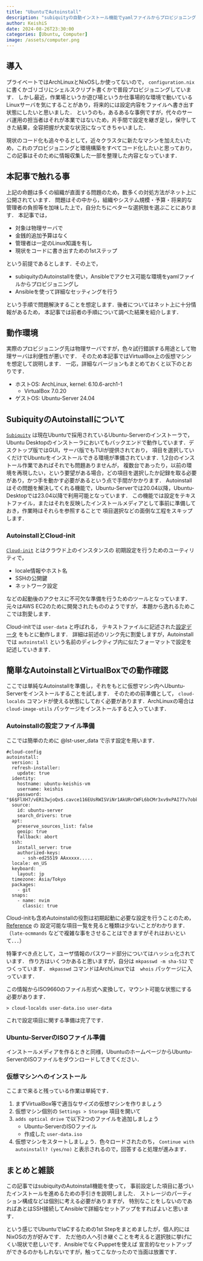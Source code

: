 ```yaml
---
title: "UbuntuでAutoinstall"
description: "subiquityの自動インストール機能でyamlファイルからプロビジョニング"
author: KeishiS
date: 2024-08-26T23:30:00
categories: [Ubuntu, Computer]
image: /assets/computer.png
---
```


## 導入

プライベートではArchLinuxとNixOSしか使ってないので， `configuration.nix` に書くかゴリゴリにシェルスクリプト書くかで普段プロビジョニングしています．
しかし最近，作業場というか遊び場というか仕事場的な環境で動いているLinuxサーバを気にすることがあり，将来的には設定内容をファイルへ書き出す状態にしたいと思いました．
というのも，あるあるな事例ですが，代々のサーバ運用の担当者はそれが本業ではないため，片手間で設定を継ぎ足し，保守してきた結果，全容把握が大変な状況になってきちゃいました．

現状のコード化も追々やるとして，近々クラスタに新たなマシンを加えたいため，これのプロビジョニングと環境構築をすべてコード化したいと思っており，
この記事はそのために情報収集した一部を整理した内容となっています．

## 本記事で触れる事

上記の命題は多くの組織が直面する問題のため，数多くの対処方法がネット上に公開されています．
問題はその中から，組織やシステム規模・予算・将来的な管理者の負担等を加味した上で，自分たちにベターな選択肢を選ぶことにあります．
本記事では，

* 対象は物理サーバで
* 金銭的追加予算はなく
* 管理者は一定のLinux知識を有し
* 現状をコードに書き出すための1stステップ

という前提であるとします．その上で，

* subiquityのAutoinstallを使い，Ansibleでアクセス可能な環境をyamlファイルからプロビジョニングし
* Ansibleを使って詳細なセッティングを行う

という手順で問題解決することを想定します．後者についてはネット上に十分情報があるため，
本記事では前者の手順について調べた結果を紹介します．

## 動作環境

実際のプロビジョニング先は物理サーバですが，色々試行錯誤する用途として物理サーバは利便性が悪いです．
そのため本記事ではVirtualBox上の仮想マシンを想定して説明します．
一応，詳細なバージョンもまとめておくと以下のとおりです．

* ホストOS: ArchLinux, kernel: 6.10.6-arch1-1
    * VirtualBox 7.0.20
* ゲストOS: Ubuntu-Server 24.04

## SubiquityのAutoinstallについて

[`Subiquity`](https://github.com/canonical/subiquity) は現在Ubuntuで採用されているUbuntu-Serverのインストーラで，
Ubuntu Desktopのインストーラにおいてもバックエンドで動作しています．デスクトップ版ではGUI，サーバ版でもTUIが提供されており，
項目を選択していくだけでUbuntuをインストールできる環境が準備されています．1,2台のインストール作業であればそれでも問題ありませんが，
複数台であったり，以前の環境を再現したい，という要望がある場合，どの項目を選択したか記録を取る必要があり，かつ手を動かす必要があるという点で手間がかかります．
Autoinstallはその問題を解決してくれる機能で，Ubuntu-Serverでは20.04以降，Ubuntu-Desktopでは23.04以降で利用可能となっています．
この機能では設定をテキストファイル，またはそれを反映したインストールメディアとして事前に準備しておき，作業時はそれらを参照することで
項目選択などの面倒な工程をスキップします．

### AutoinstallとCloud-init

[`Cloud-init`](https://cloudinit.readthedocs.io/en/17.1/index.html) とはクラウド上のインスタンスの
初期設定を行うためのユーティリティで，

* locale情報やホスト名
* SSHの公開鍵
* ネットワーク設定

などの起動後のアクセスに不可欠な準備を行うためのツールとなっています．元々はAWS EC2のために開発されたもののようですが，
本題から逸れるためここでは割愛します．

Cloud-initでは `user-data` と呼ばれる，
テキストファイルに記述された[設定データ](https://cloudinit.readthedocs.io/en/latest/explanation/format.html) をもとに動作します．
詳細は前述のリンク先に割愛しますが，Autoinstallでは `autoinstall` という名前のディレクティブ内に似たフォーマットで設定を記述していきます．

## 簡単なAutoinstallとVirtualBoxでの動作確認

ここでは単純なAutoinstallを準備し，それをもとに仮想マシン内へUbuntu-Serverをインストールすることを試します．
そのための前準備として， `cloud-localds` コマンドが使える状態にしておく必要があります．ArchLinuxの場合は `cloud-image-utils` パッケージをインストールすると入っています．

### Autoinstallの設定ファイル準備

ここでは簡単のために @lst-user_data で示す設定を用います．

```shell{filename="user-data" #lst-user_data lst-cap="user-data"}
#cloud-config
autoinstall:
  version: 1
  refresh-installer:
    update: true
  identity:
    hostname: ubuntu-keishis-vm
    username: keishis
    password: "$6$FlXH7/vER13wjoQx$.cavce116EUsRWISViNr1AkURrCWFL6bCMr3xv9xPAI77v7obknrnKNNsth9zVcMnUpUDFjFtT492Vi3Gxbqo0"
  source:
    id: ubuntu-server
    search_drivers: true
  apt:
    preserve_sources_list: false
    geoip: true
    fallback: abort
  ssh:
    install_server: true
    authorized-keys:
      - ssh-ed25519 AAxxxxx.....
  locale: en_US
  keyboard:
    layout: jp
  timezone: Asia/Tokyo
  packages:
    - git
  snaps:
    - name: nvim
      classic: true
```

Cloud-initも含めAutoinstallの役割は初期起動に必要な設定を行うことのため，
[Reference](https://canonical-subiquity.readthedocs-hosted.com/en/latest/reference/autoinstall-reference.html#late-commands) の
設定可能な項目一覧を見ると種類は少ないことがわかります．（`late-ocmmands` などで複雑な事をさせることはできますがそれはおいといて．．．）

特筆すべき点として，ユーザ情報のパスワード部分についてはハッシュ化されています．
作り方はいくつかあると思いますが，自分は `mkpasswd -m sha-512` でつくっています．
`mkpasswd` コマンドはArchLinuxでは　`whois` パッケージに入っています．

この情報からISO9660のファイル形式へ変換して，マウント可能な状態にする必要があります．

```shell
> cloud-localds user-data.iso user-data
```

これで設定項目に関する準備は完了です．

### Ubuntu-ServerのISOファイル準備

インストールメディアを作るときと同様，UbuntuのホームページからUbuntu-ServerのISOファイルをダウンロードしてきてください．

### 仮想マシンへのインストール

ここまで来ると残っている作業は単純です．

1. まずVirtualBox等で適当なサイズの仮想マシンを作りましょう
1. 仮想マシン個別の `Settings > Storage` 項目を開いて
1. `adds optical drive` で以下2つのファイルを追加しましょう
    * Ubuntu-ServerのISOファイル
    * 作成した `user-data.iso`
1. 仮想マシンをスタートしましょう．色々ロードされたのち， `Continue with autoinstall? (yes/no)` と表示されるので，回答すると処理が進みます．


## まとめと雑談

この記事ではsubiquityのAutoinstall機能を使って，
事前設定した項目に基づいたインストールを進めるための手引きを説明しました．
ストレージのパーティション構成などは個別に考える必要がありますが，
特別なことをしないのであればあとはSSH接続してAnsibleで詳細なセットアップをすればよいと思います．

という感じでUbuntuでIaCするための1st Stepをまとめましたが，個人的にはNixOSの方が好みです．
ただ他の人へ引き継ぐことを考えると選択肢に挙げにくい現状で悲しいです．AnsibleでなくPuppetを使えば
宣言的なセットアップができるのかもしれないですが，触ってこなかったので当面は放置です．

